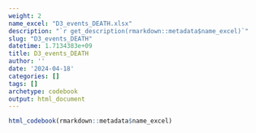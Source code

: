```yaml
---
weight: 2
name_excel: "D3_events_DEATH.xlsx"
description: "`r get_description(rmarkdown::metadata$name_excel)`"
slug: "D3_events_DEATH"
datetime: 1.7134383e+09
title: D3_events_DEATH
author: ''
date: '2024-04-18'
categories: []
tags: []
archetype: codebook
output: html_document
---
```


```r
html_codebook(rmarkdown::metadata$name_excel)
```
